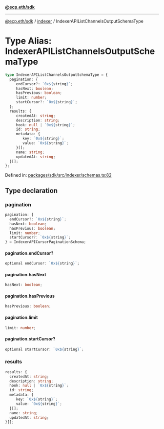 [**@ecp.eth/sdk**](../../index.mdx)

***

[@ecp.eth/sdk](/sdk-reference/index.mdx) / [indexer](/sdk-reference/indexer/index.mdx) / IndexerAPIListChannelsOutputSchemaType

# Type Alias: IndexerAPIListChannelsOutputSchemaType

```ts
type IndexerAPIListChannelsOutputSchemaType = {
  pagination: {
     endCursor?: `0x${string}`;
     hasNext: boolean;
     hasPrevious: boolean;
     limit: number;
     startCursor?: `0x${string}`;
  };
  results: {
     createdAt: string;
     description: string;
     hook: null | `0x${string}`;
     id: string;
     metadata: {
        key: `0x${string}`;
        value: `0x${string}`;
     }[];
     name: string;
     updatedAt: string;
  }[];
};
```

Defined in: [packages/sdk/src/indexer/schemas.ts:82](https://github.com/ecp-eth/comments-monorepo/blob/main/packages/sdk/src/indexer/schemas.ts#L82)

## Type declaration

### pagination

```ts
pagination: {
  endCursor?: `0x${string}`;
  hasNext: boolean;
  hasPrevious: boolean;
  limit: number;
  startCursor?: `0x${string}`;
} = IndexerAPICursorPaginationSchema;
```

#### pagination.endCursor?

```ts
optional endCursor: `0x${string}`;
```

#### pagination.hasNext

```ts
hasNext: boolean;
```

#### pagination.hasPrevious

```ts
hasPrevious: boolean;
```

#### pagination.limit

```ts
limit: number;
```

#### pagination.startCursor?

```ts
optional startCursor: `0x${string}`;
```

### results

```ts
results: {
  createdAt: string;
  description: string;
  hook: null | `0x${string}`;
  id: string;
  metadata: {
     key: `0x${string}`;
     value: `0x${string}`;
  }[];
  name: string;
  updatedAt: string;
}[];
```
